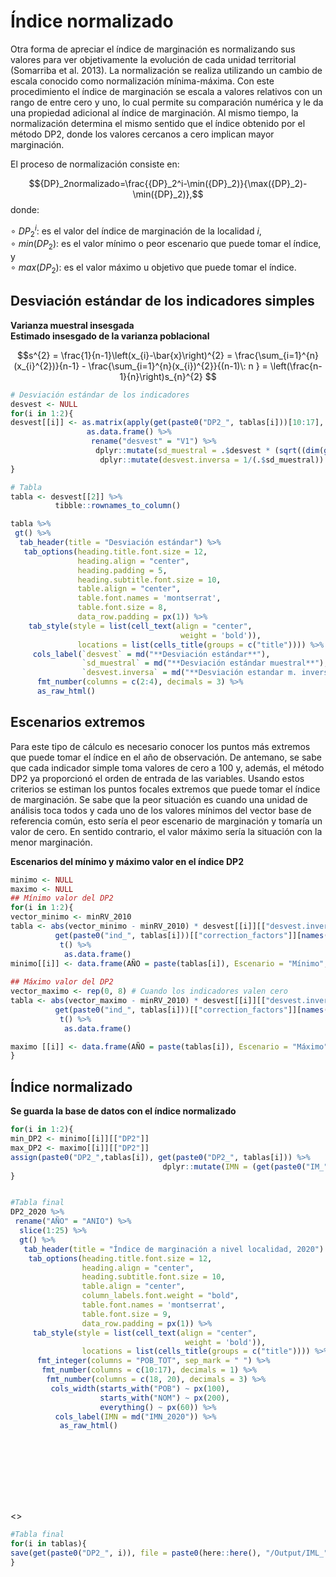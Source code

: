 # Índice normalizado  {.unlisted .unnumbered}

Otra forma de apreciar el índice de marginación es normalizando sus valores para ver objetivamente la evolución de cada unidad territorial (Somarriba et al. 2013). La normalización se realiza utilizando un cambio de escala conocido como normalización mínima-máxima. Con este procedimiento el índice de marginación se escala a valores relativos con un rango de entre cero y uno, lo cual permite su comparación numérica y le da una propiedad adicional al índice de marginación. Al mismo tiempo, la normalización determina el mismo sentido que el índice obtenido por el método DP2, donde los valores cercanos a cero implican mayor marginación.  

El proceso de normalización consiste en:

$${DP}_2normalizado=\frac{{DP}_2^i-\min({DP}_2)}{\max({DP}_2)-\min({DP}_2)},$$
donde:

$\circ \: {DP}_{2}^{i}$: es el valor del índice de marginación de la localidad $i$,   
$\circ \: min ({DP}_{2})$: es el valor mínimo o peor escenario que puede tomar el índice, y   
$\circ \: max ({DP}_{2})$: es el valor máximo u objetivo que puede tomar el índice.  


## Desviación estándar de los indicadores simples  {-}

**Varianza muestral insesgada**    
**Estimado insesgado de la varianza poblacional**      

$$s^{2} = \frac{1}{n-1}\left(x_{i}-\bar{x}\right)^{2} = \frac{\sum_{i=1}^{n}(x_{i}^{2})}{n-1} - \frac{\sum_{i=1}^{n}(x_{i})^{2}}{(n-1)\: n } = \left(\frac{n-1}{n}\right)s_{n}^{2} $$

```r
# Desviación estándar de los indicadores
desvest <- NULL
for(i in 1:2){
desvest[[i]] <- as.matrix(apply(get(paste0("DP2_", tablas[i]))[10:17], MARGIN = 2, sd)) %>%
                 as.data.frame() %>%
                  rename("desvest" = "V1") %>%
                   dplyr::mutate(sd_muestral = .$desvest * (sqrt((dim(get(paste0("DP2_", tablas[i]))[10:17])[1] - 1)/dim(get(paste0("DP2_", tablas[i]))[10:17])[1]))) %>%
                    dplyr::mutate(desvest.inversa = 1/(.$sd_muestral))
}
```


```r
# Tabla
tabla <- desvest[[2]] %>%
          tibble::rownames_to_column()

tabla %>%
 gt() %>%
  tab_header(title = "Desviación estándar") %>% 
   tab_options(heading.title.font.size = 12, 
               heading.align = "center",
               heading.padding = 5,
               heading.subtitle.font.size = 10,
               table.align = "center",
               table.font.names = 'montserrat',
               table.font.size = 8,
               data_row.padding = px(1)) %>%
    tab_style(style = list(cell_text(align = "center",
                                      weight = 'bold')),
               locations = list(cells_title(groups = c("title")))) %>%
     cols_label(`desvest` = md("**Desviación estándar**"), 
                `sd_muestral` = md("**Desviación estándar muestral**"),
                `desvest.inversa` = md("**Desviación estandar m. inversa**")) %>%
      fmt_number(columns = c(2:4), decimals = 3) %>%
      as_raw_html()
```

## Escenarios extremos {-}

Para este tipo de cálculo es necesario conocer los puntos más extremos que puede tomar el índice en el año de observación. De antemano, se sabe que cada indicador simple toma valores de cero a 100 y, además, el método DP2 ya proporcionó el orden de entrada de las variables. Usando estos criterios se estiman los puntos focales extremos que puede tomar el índice de marginación. Se sabe que la peor situación es cuando una unidad de análisis toca todos y cada uno de los valores mínimos del vector base de referencia común, esto sería el peor escenario de marginación y tomaría un valor de cero. En sentido contrario, el valor máximo sería la situación con la menor marginación.   

**Escenarios del mínimo y máximo valor en el índice DP2**  

```r
minimo <- NULL
maximo <- NULL
## Mínimo valor del DP2
for(i in 1:2){
vector_minimo <- minRV_2010  
tabla <- abs(vector_minimo - minRV_2010) * desvest[[i]][["desvest.inversa"]] *
          get(paste0("ind_", tablas[i]))[["correction_factors"]][names(DP2_2020[10:17])] %>%
           t() %>%
            as.data.frame() 
minimo[[i]] <- data.frame(AÑO = paste(tablas[i]), Escenario = "Mínimo", tabla, DP2 = rowSums(tabla))
  
## Máximo valor del DP2   
vector_maximo <- rep(0, 8) # Cuando los indicadores valen cero 
tabla <- abs(vector_maximo - minRV_2010) * desvest[[i]][["desvest.inversa"]] *
          get(paste0("ind_", tablas[i]))[["correction_factors"]][names(DP2_2020[10:17])] %>%
           t() %>%
            as.data.frame() 

maximo [[i]] <- data.frame(AÑO = paste(tablas[i]), Escenario = "Máximo", tabla, DP2 = rowSums(tabla))
}
```


## Índice normalizado {-}

**Se guarda la base de datos con el índice normalizado**  

```r
for(i in 1:2){
min_DP2 <- minimo[[i]][["DP2"]]
max_DP2 <- maximo[[i]][["DP2"]]
assign(paste0("DP2_",tablas[i]), get(paste0("DP2_", tablas[i])) %>%
                                  dplyr::mutate(IMN = (get(paste0("IM_", tablas[i])) - min_DP2)/(max_DP2 -  min_DP2)))
}
```


::: {style="height:500px;overflow:auto;"}
```r
#Tabla final
DP2_2020 %>% 
 rename("AÑO" = "ANIO") %>%
  slice(1:25) %>%
  gt() %>%
   tab_header(title = "Índice de marginación a nivel localidad, 2020") %>%
    tab_options(heading.title.font.size = 12, 
                heading.align = "center",
                heading.subtitle.font.size = 10,
                table.align = "center",
                column_labels.font.weight = "bold",
                table.font.names = 'montserrat',
                table.font.size = 9,
                data_row.padding = px(1)) %>%
     tab_style(style = list(cell_text(align = "center",
                                       weight = 'bold')),
                locations = list(cells_title(groups = c("title")))) %>%
      fmt_integer(columns = "POB_TOT", sep_mark = " ") %>%
       fmt_number(columns = c(10:17), decimals = 1) %>%
        fmt_number(columns = c(18, 20), decimals = 3) %>%
         cols_width(starts_with("POB") ~ px(100), 
                    starts_with("NOM") ~ px(200), 
                    everything() ~ px(60)) %>%
          cols_label(IMN = md("IMN_2020")) %>%
           as_raw_html()
```
:::

 
 
 <\br>
```r
#Tabla final
for(i in tablas){
save(get(paste0("DP2_", i)), file = paste0(here::here(), "/Output/IML_", i, ".RData"))
}
```

